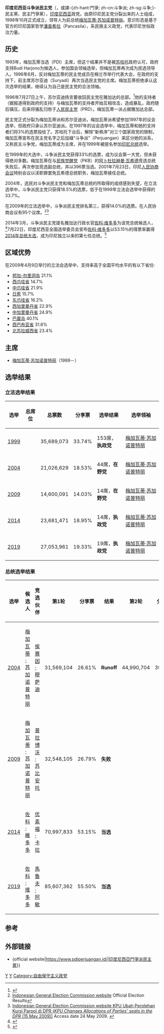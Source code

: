 {{NoteTA |G1=Country |1=zh-cn:斗争民主党;zh-sg:斗争派民主党;zh-hant:鬥爭派民主黨;}}
{{Infobox political party
| name             = 印度尼西亚斗争派民主党
| name_native      = Partai Demokrasi Indonesia Perjuangan
| logo             = Partai Demokrasi Indonesia Perjuangan logo.svg
| colorcode        = #D3212D
| chairman         = [[梅加瓦蒂·苏加诺普特丽|梅加瓦蒂·苏加诺普特丽]]
| general_secretary= Tjahjo Kumolo
| foundation       = 1998年7月30日
| headquarters     = [[雅加达|雅加达]]
| ideology         = [[建國五項原則|潘查希拉]]<br>[[經濟民族主義|經濟民族主義]]<ref name="Carnegie">{{cite web| url =  https://carnegieendowment.org/2013/10/24/indonesia-s-political-parties-pub-53414#PDI-P| title =  Indonesia's Political Parties| last =  Bulkin| first =  Nadia| date =  24 October 2013| publisher =  [[Carnegie_Endowment_for_International_Peace|Carnegie Endowment for International Peace]]| access-date =  1 August 2019| archive-date =  2021-08-14| archive-url =  https://web.archive.org/web/20210814010312/https://carnegieendowment.org/2013/10/24/indonesia-s-political-parties-pub-53414#PDI-P}}</ref><br>{{le|印度尼西亞民族主義|Indonesian nationalism}}<ref name="Carnegie"/><br>[[民粹主義|民粹主義]]<ref name="Carnegie"/><br>[[左翼民族主義|左翼民族主義]]<ref>{{cite web| url =  https://news.detik.com/berita-jawa-tengah/d-5673022/pdip-jelaskan-arti-kepak-sayap-kebhinnekaan-di-baliho-puan/2| title =  PDIP Jelaskan Arti 'Kepak Sayap Kebhinnekaan' di Baliho Puan| last =  Purbaya| first =  Angling| date =  6 August 2021| access-date =  19 September 2021| archive-date =  2021-10-05| archive-url =  https://web.archive.org/web/20211005233943/https://news.detik.com/berita-jawa-tengah/d-5673022/pdip-jelaskan-arti-kepak-sayap-kebhinnekaan-di-baliho-puan/2}}</ref><br>[[蘇加諾|蘇加諾主義]]<ref>{{cite web |url = https://www.teropongsenayan.com/117024-di-rakornas-hasto-tegaskan-pdip-satu-satunya-partai-yang-konsisten-implementasikan-nilai-nilai-nasionalisme-dan-soekarnoisme |title = Di Rakornas, Hasto Tegaskan PDIP Satu-Satunya Partai Yang Konsisten Implementasikan Nilai-nilai Nasionalisme dan Soekarnoisme |trans-title = On [PDIP] National Coordination Summit, Hasto Affirms PDIP as the Only Party that Consistently Implements Nationalism and Soekarnoism Values |language = id |last = Bachtiar |date = 18 October 2020 |publisher = Teropong Senayan |access-date = 1 December 2020 |archive-date = 2021-05-18 |archive-url = https://web.archive.org/web/20210518005416/https://www.teropongsenayan.com/117024-di-rakornas-hasto-tegaskan-pdip-satu-satunya-partai-yang-konsisten-implementasikan-nilai-nilai-nasionalisme-dan-soekarnoisme }}</ref>
| position         = [[中間偏左|中間偏左]]<ref>{{Cite book|url = https://books.google.com/books?id=wuewCgAAQBAJ&pg=PA56|title = Indonesia Electoral, Political Parties Laws and Regulations Handbook - Strategic Information, Regulations, Procedures|isbn = 9781514517017|date = June 2015|access-date = 2022-03-26|archive-date = 2022-04-14|archive-url = https://web.archive.org/web/20220414033955/https://books.google.com/books?id=wuewCgAAQBAJ&pg=PA56}}</ref>
| seats1_title     = [[人民协商会议|人民协商会议]]
| seats1           = {{Infobox political party/seats|128|575|hex=#D3212D}}（2019年）
| website          = [{{URL|https://www.pdiperjuangan.id/}}
}}

'''印度尼西亚斗争派民主党'''（{{lang-id|Partai Demokrasi Indonesia Perjuangan}}，或譯-{zh-hant:鬥爭; zh-cn:斗争派; zh-sg:斗争;}-民主黨、民主鬥爭黨），[[印度尼西亚|印度尼西亚]]政党。由原印尼民主党分裂出来的人士组成，1998年10月正式成立，领导人为前总统[[梅加瓦蒂·苏加诺普特丽|梅加瓦蒂·苏加诺普特丽]]。意识形态是基于官方的印尼国家哲学[[建國五項原則|潘查希拉]]（Pancasila），系民族主义政党，代表印尼世俗政治力量。

==历史==
1993年，梅加瓦蒂当选{{en-link|印尼民主党|Indonesian Democratic Party}}（PDI）主席，但这个结果并不是被[[苏哈托|苏哈托]]政府认可，政府支持Budi Harjono为候选人，参加国会领袖选举，但梅加瓦蒂再次成为民选领导人。1996年6月，反对梅加瓦蒂的民主党成员在棉兰市举行代表大会，在政府的支持下，前主席苏尔亚迪（Suryadi）再次当选民主党的主席。梅加瓦蒂拒绝承认这次选举的结果，继续认为自己是民主党的合法领袖。

1996年7月27日上午，苏尔亚迪扬言要收回民主党在雅加达的总部。<ref>{{cite web
 |last        = B.
 |first       = Edy
 |title       = Kronologi Peristiwa 27 Juli 1996
 |publisher   = Tempo
 |date        = 10 August 1996
 |url         = http://www.tempointeraktif.com/ang/min/01/23/utama1.htm
 |accessdate  = 31 October 2006
 |deadurl     = yes
 |archiveurl  = https://web.archive.org/web/20070927200959/http://www.tempointeraktif.com/ang/min/01/23/utama1.htm
 |archivedate = 2007年9月27日
}}</ref>他的支持者（据报道得到政府的支持）与梅加瓦蒂的支持者开始互相攻击，造成暴乱，政府随后镇压，后来将骚乱归咎于[[人民民主党|人民民主党]]（PRD）。梅加瓦蒂一派占据雅加达总部。

民主党正式分裂为梅加瓦蒂派和苏尔亚迪派，梅加瓦蒂派希望参加1997年的议会选举，但政府只承认苏尔亚迪派。在1997年的议会选举中，梅加瓦蒂和她的支持者们将3%的选票投给了{{en-link|建设团结党|United Development Party}}。苏哈托下台后，解除“新秩序”对三个国家政党的限制，梅加瓦蒂宣布在民主党名字之后加缀“斗争派”（Perjuangan）来区分她的派系，又称民主斗争党，梅加瓦蒂成为主席，并在1999年被提名参加[[印尼总统|印尼总统]]选举。

在1999年的大选中，斗争派民主党获得33%的选票，成为议会第一大党，但未获得绝对多数。梅加瓦蒂在与[[民族觉醒党|民族觉醒党]]（PKB）的[[阿卜杜拉赫曼·瓦希德|阿卜杜拉赫曼·瓦希德]]竞选总统失败后，再次参加竞选副总统，并以396票当选。2001年7月23日，印尼[[人民协商会议|人民协商会议]]特别会议以渎职罪罢免瓦希德总统职务，梅加瓦蒂接任总统。

2004年，选民对斗争派民主党和梅加瓦蒂总统的所取得的成绩感到失望，在立法选举中，斗争派民主党只获得18.5%的选票，低于在1999年立法会选举中获得的33.7%。

在2009年的立法选举中，斗争派民主党排名第三，获得14.0%的选票。在人民协商会议有95个议席。<ref>[http://mediacenter.kpu.go.id/images/mediacenter/data_terbaru/MAYDAY/Hasil_Pemilu_DPR_20090001.pdf Indonesian General Election Commission website]{{dead link|date=2017年12月 |bot=InternetArchiveBot |fix-attempted=yes }} Official Election Results</ref><ref>[http://mediacenter.kpu.go.id/berita/472-kpu-rubah-perolehan-kursi-parpol-di-dpr.html Indonesian General Election Commission website KPU Ubah Perolehan Kursi Parpol di DPR (''KPU Changes Allocations of Parties' seats in the DPR'' (15 May 2009))] {{Wayback|url=http://mediacenter.kpu.go.id/berita/472-kpu-rubah-perolehan-kursi-parpol-di-dpr.html |date=20141006080451 }}  Access date 24 May 2009. {{Id icon}}</ref>

2014年3月，斗争派民主党提名雅加达行政长官[[佐科·维多多|佐科·维多多]]为该党总统候选人，<ref>{{cite news
 | last1 = Bastian
 | first1 = Abdul Qowi
 | last2 = Putri
 | first2 = Adelia Anjani
 | title = Official: Joko Widodo Named 2014 Presidential Candidate by Megawati
 | newspaper = [[雅加达环球报|雅加达环球报]]
 | location = 
 | pages = 
 | language = 
 | publisher = 
 | date = 14 March 2014
 | url = http://www.thejakartaglobe.com/news/jakarta-governor-joko-widodo-pegged-pdi-p-presidential-race/
 | accessdate = 15 March 2014
 | archive-url = https://web.archive.org/web/20140728062816/http://www.thejakartaglobe.com/news/jakarta-governor-joko-widodo-pegged-pdi-p-presidential-race/
 | archive-date = 2014-07-28
 | dead-url = yes
 }}</ref>7月22日，印度尼西亚全国选举委员会宣布[[佐科·维多多|佐科·维多多]]以53.15％的得票率赢得[[2014年印度尼西亚总统选举|2014年总统大选]]，成为印尼独立以来的第七任总统。<ref>{{cite news
 | title = 新闻人物：印尼新当选总统佐科·维多多
 | location = 
 | pages = 
 | language = 
 | publisher = 新华网
 | date = 2014年7月23日
 | url = http://news.xinhuanet.com/world/2014-07/23/c_1111766374.htm
 | accessdate = 2014年7月23日
 | archive-date = 2014年7月26日
 | archive-url = https://web.archive.org/web/20140726224355/http://news.xinhuanet.com/world/2014-07/23/c_1111766374.htm
 | dead-url = no
 }}</ref>

==区域优势==
在2009年4月9日举行的立法会选举中，支持率高于全国平均水平的有以下省份:

*[[邦加-勿里洞省|邦加-勿里洞岛]] 21.1%
*[[西爪哇省|西爪哇省]] 14.7%
*[[中爪哇省|中爪哇省]] 21.9%
*[[日惹|日惹]] 15.7%
*[[东爪哇省|东爪哇省]] 16.2%
*[[西加里曼丹省|西加里曼丹省]] 22.9%
*[[中加里曼丹省|中加里曼丹省]] 24.9%
*[[巴厘岛|巴厘岛]] 40.1%
*[[西巴布亚省|西巴布亚省]] 31.6%
*[[北苏拉威西省|北苏拉威西省]] 23.4%

==主席==
* [[梅加瓦蒂·苏加诺普特丽|梅加瓦蒂·苏加诺普特丽]]（1999－）

==选举结果==
===立法选举结果===
{| class="wikitable"
|-
! 选举
! 总席位
! 总票数
! 分享票
! 选举结果
! 选举领袖
|-
![[1999年印度尼西亞立法機構選舉|1999]]
| {{Composition bar|153|500|hex=#D3212D}}
| 35,689,073
| 33.74%
| {{increase}}153席，'''执政党'''
| [[梅加瓦蒂·苏加诺普特丽|梅加瓦蒂·苏加诺普特丽]]
|-
![[2004年印度尼西亞立法機構選舉|2004]]
| {{Composition bar|109|550|hex=#D3212D}}
| 21,026,629
| 18.53%
| {{decrease}}44席，'''在野党'''
| [[梅加瓦蒂·苏加诺普特丽|梅加瓦蒂·苏加诺普特丽]]
|-
![[2009年印度尼西亞立法機構選舉|2009]]
| {{Composition bar|95|560|hex=#D3212D}}
| 14,600,091
| 14.03%
| {{decrease}}14席，'''在野党'''
| [[梅加瓦蒂·苏加诺普特丽|梅加瓦蒂·苏加诺普特丽]]
|-
![[2014年印度尼西亞立法機構選舉|2014]]
| {{Composition bar|109|560|hex=#D3212D}}
| 23,681,471
| 18.95%
| {{increase}}14席，'''执政党'''
| [[梅加瓦蒂·苏加诺普特丽|梅加瓦蒂·苏加诺普特丽]]
|-
![[2019年印度尼西亞立法機構選舉|2019]]
| {{Composition bar|128|575|hex=#D3212D}}
| 27,053,961
| 19.33%
| {{increase}}19席，'''执政党'''
| [[梅加瓦蒂·苏加诺普特丽|梅加瓦蒂·苏加诺普特丽]]
|}

===总统选举结果===
{| class="wikitable"
|-
! 选举
! 候选人
! 竞选伙伴
! 第1轮<br>{{small|(合计选票)}}
! 分享票
! 结果
! 第2轮<br>{{small|(合计选票)}}
! 分享票
! 结果
|-
! [[2004年印度尼西亚总统选举|2004]]
| [[梅加瓦蒂·苏加诺普特丽|梅加瓦蒂·苏加诺普特丽]]
| [[侯赛因·穆萨迪|侯赛因·穆萨迪]]
| 31,569,104
| 26.61%
| '''Runoff'''
| 44,990,704
| 39.38%
| '''失败''' {{N}}
|-
! [[2009年印度尼西亚总统选举|2009]]
| [[梅加瓦蒂·苏加诺普特丽|梅加瓦蒂·苏加诺普特丽]]
| [[普拉博沃·苏比安托|普拉博沃·苏比安托]]
| 32,548,105
| 26.79%
| '''失败''' {{N}}
| colspan="3" rowspan="3" bgcolor="grey" |
|-
! [[2014年印度尼西亚总统选举|2014]]
|[[佐科·维多多|佐科·維多多]]
| [[优素福·卡拉|优素福·卡拉]]
| 70,997,833
| 53.15%
| '''当选''' {{Y}}
|-
![[2019年印度尼西亚总统选举|2019]]
|[[佐科·维多多|佐科·维多多]]
|[[馬魯夫·阿敏|馬魯夫·阿敏]]
|85,607,362
|55.50%
|'''当选''' {{Y}}
|}

==参考==
{{Reflist}}

==外部链接==
*{{id}} {official website|https://www.pdiperjuangan.id/|印度尼西亞鬥爭派民主黨}}

{{normdaten}}
[[Category:印尼政党|Y]]
[[Category:1998年建立的政黨|Y]]
[[Category:自由保守主义政党|Category:自由保守主义政党]]